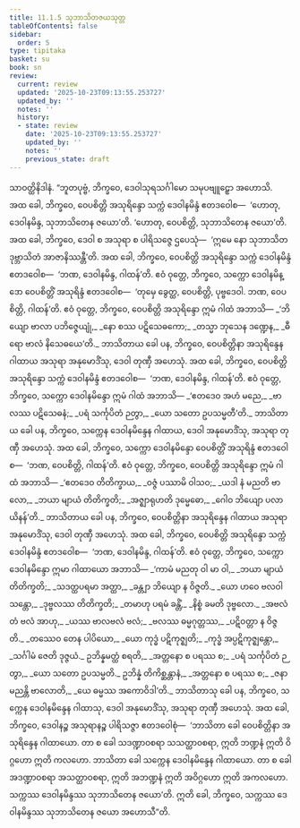 ```yaml
---
title: 11.1.5 သုဘာသိတဇယသုတ္တ
tableOfContents: false
sidebar:
  order: 5
type: tipitaka
basket: su
book: sn
review:
  current: review
  updated: '2025-10-23T09:13:55.253727'
  updated_by: ''
  notes: ''
  history:
  - state: review
    date: '2025-10-23T09:13:55.253727'
    updated_by: ''
    notes: ''
    previous_state: draft
---
```



<ReviewStatus review={frontmatter.review} showDetails={true} />

<HypothesisAnnotation frontmatter={frontmatter} />

<DynamicBreadcrumb />

<Division number="251" book="sn" e="ch" v="18" p="317">

<Paragraph number="1574" book="sn">
သာဝတ္ထိနိဒါနံ. “ဘူတပုဗ္ဗံ, ဘိက္ခဝေ, ဒေဝါသုရသင်္ဂါမော သမုပဗျူဠှော အဟောသိ. အထ ခေါ, ဘိက္ခဝေ, ဝေပစိတ္တိ အသုရိန္ဒော သက္ကံ ဒေဝါနမိန္ဒံ ဧတဒဝေါစ—  ‘ဟောတု, ဒေဝါနမိန္ဒ, သုဘာသိတေန ဇယော’တိ. ‘ဟောတု, ဝေပစိတ္တိ, သုဘာသိတေန ဇယော’တိ. အထ ခေါ, ဘိက္ခဝေ, ဒေဝါ စ အသုရာ စ ပါရိသဇ္ဇေ ဌပေသုံ—  ‘ဣမေ နော သုဘာသိတဒုဗ္ဘာသိတံ အာဇာနိဿန္တီ’တိ. အထ ခေါ, ဘိက္ခဝေ, ဝေပစိတ္တိ အသုရိန္ဒော သက္ကံ ဒေဝါနမိန္ဒံ ဧတဒဝေါစ—  ‘ဘဏ, ဒေဝါနမိန္ဒ, ဂါထန်’တိ. ဧဝံ ဝုတ္တေ, ဘိက္ခဝေ, သက္ကော ဒေဝါနမိန္ဒော ဝေပစိတ္တိံ အသုရိန္ဒံ ဧတဒဝေါစ—  ‘တုမှေ ခွေတ္ထ, ဝေပစိတ္တိ, ပုဗ္ဗဒေဝါ. ဘဏ, ဝေပစိတ္တိ, ဂါထန်’တိ. ဧဝံ ဝုတ္တေ, ဘိက္ခဝေ, ဝေပစိတ္တိ အသုရိန္ဒော ဣမံ ဂါထံ အဘာသိ—
</Paragraph>

<Paragraph number="1575" type="verses" book="sn">
_‘ဘိယျော ဗာလာ ပဘိဇ္ဇေယျုံ,_  
_နော စဿ ပဋိသေဓကော;_  
_တသ္မာ ဘုသေန ဒဏ္ဍေန,_  
_ဓီရော ဗာလံ နိသေဓယေ’တိ._  

</Paragraph>

<Paragraph number="1576" book="sn">
ဘာသိတာယ ခေါ ပန, ဘိက္ခဝေ, ဝေပစိတ္တိနာ အသုရိန္ဒေန ဂါထာယ အသုရာ အနုမောဒိံသု, ဒေဝါ တုဏှီ အဟေသုံ. အထ ခေါ, ဘိက္ခဝေ, ဝေပစိတ္တိ အသုရိန္ဒော သက္ကံ ဒေဝါနမိန္ဒံ ဧတဒဝေါစ—  ‘ဘဏ, ဒေဝါနမိန္ဒ, ဂါထန်’တိ. ဧဝံ ဝုတ္တေ, ဘိက္ခဝေ, သက္ကော ဒေဝါနမိန္ဒော ဣမံ ဂါထံ အဘာသိ—
</Paragraph>

<Paragraph number="1577" type="verses" book="sn">
_‘ဧတဒေဝ အဟံ မညေ,_  
_ဗာလဿ ပဋိသေဓနံ;_  
_ပရံ သင်္ကုပိတံ ဉတွာ,_  
_ယော သတော ဥပသမ္မတီ’တိ._  

</Paragraph>

<Paragraph number="1578" book="sn">
ဘာသိတာယ ခေါ ပန, ဘိက္ခဝေ, သက္ကေန ဒေဝါနမိန္ဒေန ဂါထာယ, ဒေဝါ အနုမောဒိံသု, အသုရာ တုဏှီ အဟေသုံ. အထ ခေါ, ဘိက္ခဝေ, သက္ကော ဒေဝါနမိန္ဒော ဝေပစိတ္တိံ အသုရိန္ဒံ ဧတဒဝေါစ—  ‘ဘဏ, ဝေပစိတ္တိ, ဂါထန်’တိ. ဧဝံ ဝုတ္တေ, ဘိက္ခဝေ, ဝေပစိတ္တိ အသုရိန္ဒော ဣမံ ဂါထံ အဘာသိ—
</Paragraph>

<Paragraph number="1579" type="verses" book="sn">
_‘ဧတဒေဝ တိတိက္ခာယ,_  
_ဝဇ္ဇံ ပဿာမိ ဝါသဝ;_  
_ယဒါ နံ မညတိ ဗာလော,_  
_ဘယာ မျာယံ တိတိက္ခတိ;_  
_အဇ္ဈာရုဟတိ ဒုမ္မေဓော,_  
_ဂေါဝ ဘိယျော ပလာယိနန်’တိ._  

</Paragraph>

<Paragraph number="1580" book="sn">
ဘာသိတာယ ခေါ ပန, ဘိက္ခဝေ, ဝေပစိတ္တိနာ အသုရိန္ဒေန ဂါထာယ အသုရာ အနုမောဒိံသု, ဒေဝါ တုဏှီ အဟေသုံ. အထ ခေါ, ဘိက္ခဝေ, ဝေပစိတ္တိ အသုရိန္ဒော သက္ကံ ဒေဝါနမိန္ဒံ ဧတဒဝေါစ—  ‘ဘဏ, ဒေဝါနမိန္ဒ, ဂါထန်’တိ. ဧဝံ ဝုတ္တေ, ဘိက္ခဝေ, သက္ကော ဒေဝါနမိန္ဒော ဣမာ ဂါထာယော အဘာသိ—
</Paragraph>

<Paragraph number="1581" type="verses" book="sn">
_‘ကာမံ မညတု ဝါ မာ ဝါ,_  
_ဘယာ မျာယံ တိတိက္ခတိ;_  
_သဒတ္ထပရမာ အတ္ထာ,_  
_ခန္တျာ ဘိယျော န ဝိဇ္ဇတိ._  

</Paragraph>

<Paragraph number="1582" type="verses" book="sn">
_ယော ဟဝေ ဗလဝါ သန္တော,_  
_ဒုဗ္ဗလဿ တိတိက္ခတိ;_  
_တမာဟု ပရမံ ခန္တိံ,_  
_နိစ္စံ ခမတိ ဒုဗ္ဗလော._  

</Paragraph>

<Paragraph number="1583" type="verses" book="sn">
_အဗလံ တံ ဗလံ အာဟု,_  
_ယဿ ဗာလဗလံ ဗလံ;_  
_ဗလဿ ဓမ္မဂုတ္တဿ,_  
_ပဋိဝတ္တာ န ဝိဇ္ဇတိ._  

</Paragraph>

<Paragraph number="1584" type="verses" book="sn">
_တဿေဝ တေန ပါပိယော,_  
_ယော ကုဒ္ဓံ ပဋိကုဇ္ဈတိ;_  
_ကုဒ္ဓံ အပ္ပဋိကုဇ္ဈန္တော,_  
_သင်္ဂါမံ ဇေတိ ဒုဇ္ဇယံ._  

</Paragraph>

<Paragraph number="1585" type="verses" book="sn">
ဥဘိန္နမတ္ထံ စရတိ,_  
_အတ္တနော စ ပရဿ စ;_  
_ပရံ သင်္ကုပိတံ ဉတွာ,_  
_ယော သတော ဥပသမ္မတိ._  

</Paragraph>

<Paragraph number="1586" type="verses" book="sn">
ဥဘိန္နံ တိကိစ္ဆန္တာနံ,_  
_အတ္တနော စ ပရဿ စ;_  
_ဇနာ မညန္တိ ဗာလောတိ,_  
_ယေ ဓမ္မဿ အကောဝိဒါ’တိ._  

</Paragraph>

<Paragraph number="1587" book="sn">
ဘာသိတာသု ခေါ ပန, ဘိက္ခဝေ, သက္ကေန ဒေဝါနမိန္ဒေန ဂါထာသု, ဒေဝါ အနုမောဒိံသု, အသုရာ တုဏှီ အဟေသုံ. အထ ခေါ, ဘိက္ခဝေ, ဒေဝါနဉ္စ အသုရာနဉ္စ ပါရိသဇ္ဇာ ဧတဒဝေါစုံ—  ‘ဘာသိတာ ခေါ ဝေပစိတ္တိနာ အသုရိန္ဒေန ဂါထာယော. တာ စ ခေါ သဒဏ္ဍာဝစရာ သသတ္ထာဝစရာ, ဣတိ ဘဏ္ဍနံ ဣတိ ဝိဂ္ဂဟော ဣတိ ကလဟော. ဘာသိတာ ခေါ သက္ကေန ဒေဝါနမိန္ဒေန ဂါထာယော. တာ စ ခေါ အဒဏ္ဍာဝစရာ အသတ္ထာဝစရာ, ဣတိ အဘဏ္ဍနံ ဣတိ အဝိဂ္ဂဟော ဣတိ အကလဟော. သက္ကဿ ဒေဝါနမိန္ဒဿ သုဘာသိတေန ဇယော’တိ. ဣတိ ခေါ, ဘိက္ခဝေ, သက္ကဿ ဒေဝါနမိန္ဒဿ သုဘာသိတေန ဇယော အဟောသီ”တိ.
</Paragraph>
</Division>